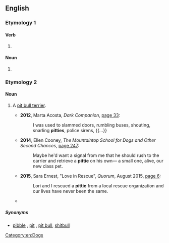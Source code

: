 ==English==

===Etymology 1===

====Verb====
{{head|en|verb}}

# {{obsolete spelling of|en|pity}}

====Noun====
{{en-noun|~}}

# {{obsolete spelling of|en|pity}}

===Etymology 2===
{{suffix|en|pit|ie|gloss1=pit bull terrier}}

====Noun====
{{en-noun|~}}

# {{lb|en|informal|affectionate}} A [[pit bull terrier]].
#* '''2012''', Marta Acosta, ''Dark Companion'', [https://books.google.com/books?id=mYkh2DdsCgIC&pg=PA33&dq=%22snarling+pitties%22 page 33]:
#*: I was used to slammed doors, rumbling buses, shouting, snarling '''pitties''', police sirens, {{...}}
#* '''2014''', Ellen Cooney, ''The Mountaintop School for Dogs and Other Second Chances'', [https://books.google.com/books?id=dfBJAQAAQBAJ&pg=PA247&dq=%22a+pittie+on+his+own%22 page 247]:
#*: Maybe he'd want a signal from me that he should rush to the carrier and retrieve a '''pittie''' on his own— a small one, alive, our new class pet.
#* '''2015''', Sara Ernest, "Love in Rescue", ''Quorum'', August 2015, [https://issuu.com/quorumcolumbus/docs/quorum_columbus_august_2015.final page 6]:
#*: Lori and I rescued a '''pittie''' from a local rescue organization and our lives have never been the same.
#* {{seemoreCites|en}}

=====Synonyms=====
* [[pibble]] {{qualifier|informal}}, [[pit]] {{qualifier|slang}}, [[pit bull]], [[shitbull]] {{qualifier|pejorative}}

[[Category:en:Dogs]]